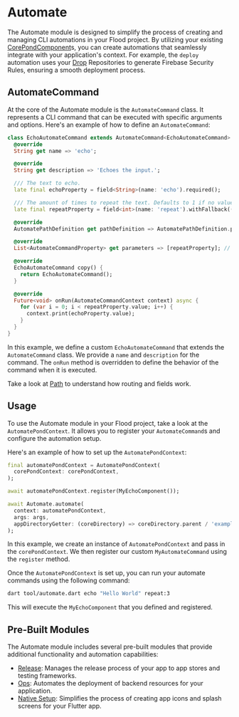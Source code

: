 # Automate

The Automate module is designed to simplify the process of creating and managing CLI automations in your Flood project. By utilizing your existing [CorePondComponent](/pond/core)s, you can create automations that seamlessly integrate with your application's context. For example, the `deploy` automation uses your [Drop](/drop) Repositories to generate Firebase Security Rules, ensuring a smooth deployment process.

## AutomateCommand

At the core of the Automate module is the `AutomateCommand` class. It represents a CLI command that can be executed with specific arguments and options. Here's an example of how to define an `AutomateCommand`:

```dart
class EchoAutomateCommand extends AutomateCommand<EchoAutomateCommand> {
  @override
  String get name => 'echo';

  @override
  String get description => 'Echoes the input.';

  /// The text to echo.
  late final echoProperty = field<String>(name: 'echo').required();

  /// The amount of times to repeat the text. Defaults to 1 if no value is given.
  late final repeatProperty = field<int>(name: 'repeat').withFallback(() => 1);

  @override
  AutomatePathDefinition get pathDefinition => AutomatePathDefinition.property(echoProperty); // The text to echo is part of the "path" of the command.

  @override
  List<AutomateCommandProperty> get parameters => [repeatProperty]; // If `repeat:3` is passed after the path, it will set `repeatProperty` to `3`.

  @override
  EchoAutomateCommand copy() {
    return EchoAutomateCommand();
  }

  @override
  Future<void> onRun(AutomateCommandContext context) async {
    for (var i = 0; i < repeatProperty.value; i++) {
      context.print(echoProperty.value);
    }
  }
}
```

In this example, we define a custom `EchoAutomateCommand` that extends the `AutomateCommand` class. We provide a `name` and `description` for the command. The `onRun` method is overridden to define the behavior of the command when it is executed.

Take a look at [Path](/path) to understand how routing and fields work.

## Usage

To use the Automate module in your Flood project, take a look at the `AutomatePondContext`. It allows you to register your `AutomateCommand`s and configure the automation setup.

Here's an example of how to set up the `AutomatePondContext`:

```dart
final automatePondContext = AutomatePondContext(
  corePondContext: corePondContext,
);

await automatePondContext.register(MyEchoComponent());

await Automate.automate(
  context: automatePondContext,
  args: args,
  appDirectoryGetter: (coreDirectory) => coreDirectory.parent / 'example',
);
```

In this example, we create an instance of `AutomatePondContext` and pass in the `corePondContext`. We then register our custom `MyAutomateCommand` using the `register` method.

Once the `AutomatePondContext` is set up, you can run your automate commands using the following command:

```bash
dart tool/automate.dart echo "Hello World" repeat:3
```

This will execute the `MyEchoComponent` that you defined and registered.

## Pre-Built Modules

The Automate module includes several pre-built modules that provide additional functionality and automation capabilities:

-   [Release](/automate/release): Manages the release process of your app to app stores and testing frameworks.
-   [Ops](/automate/ops): Automates the deployment of backend resources for your application.
-   [Native Setup](/automate/native-setup): Simplifies the process of creating app icons and splash screens for your Flutter app.
